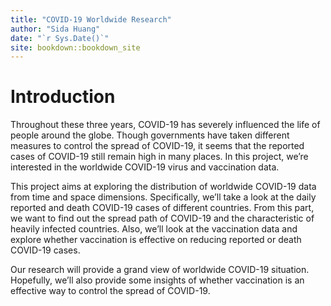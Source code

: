 ```yaml
--- 
title: "COVID-19 Worldwide Research"
author: "Sida Huang"
date: "`r Sys.Date()`"
site: bookdown::bookdown_site
---
```


# Introduction

Throughout these three years, COVID-19 has severely influenced the life of people around the globe. Though governments have taken different measures to control the spread of COVID-19, it seems that the reported cases of COVID-19 still remain high in many places. In this project, we're interested in the worldwide COVID-19 virus and vaccination data. 

This project aims at exploring the distribution of worldwide COVID-19 data from time and space dimensions. Specifically, we'll take a look at the daily reported and death COVID-19 cases of different countries. From this part, we want to find out the spread path of COVID-19 and the characteristic of heavily infected countries. Also, we'll look at the vaccination data and explore whether vaccination is effective on reducing reported or death COVID-19 cases. 

Our research will provide a grand view of worldwide COVID-19 situation. Hopefully, we'll also provide some insights of whether vaccination is an effective way to control the spread of COVID-19.
